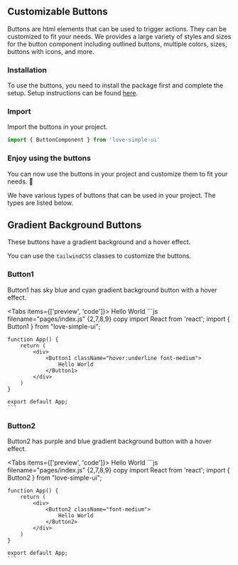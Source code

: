 

## Customizable Buttons

Buttons are html elements that can be used to trigger actions. They can be customized to fit your needs.
We provides a large variety of styles and sizes for the button component including outlined buttons, multiple colors, sizes, buttons with icons, and more.

<Steps>

### Installation
To use the buttons, you need to install the package first and complete the setup.
Setup instructions can be found [here](https://love-simple-ui.vercel.app/Installation).

### Import
Import the buttons in your project.

```js
import { ButtonComponent } from 'love-simple-ui'
```

### Enjoy using the buttons
You can now use the buttons in your project and customize them to fit your needs. 🎉
</Steps>

We have various types of buttons that can be used in your project. The types are listed below.

## Gradient Background Buttons

These buttons have a gradient background and a hover effect.

<Callout emoji="💡">
  You can use the <code>tailwindCSS</code> classes to customize the buttons.
</Callout>

### Button1
Button1 has sky blue and cyan gradient background button with a hover effect.

<Tabs items={['preview', 'code']}>
  <Tab>
    <Button1 className="hover:underline font-medium">
      Hello World
    </Button1>
  </Tab>
  <Tab>
    ```js filename="pages/index.js" {2,7,8,9} copy
    import React from 'react';
    import { Button1 } from "love-simple-ui";

    function App() {
        return (
            <div>
                <Button1 className="hover:underline font-medium">
                    Hello World
                </Button1>
            </div>
        )
    }

    export default App;
    ```
  </Tab>
</Tabs>

### Button2
Button2 has purple and blue gradient background button with a hover effect.

<Tabs items={['preview', 'code']}>
  <Tab>
    <Button2>
      Hello World
    </Button2>
  </Tab>
  <Tab>
    ```js filename="pages/index.js" {2,7,8,9} copy
    import React from 'react';
    import { Button2 } from "love-simple-ui";

    function App() {
        return (
            <div>
                <Button2 className="font-medium">
                    Hello World
                </Button2>
            </div>
        )
    }

    export default App;
    ```
  </Tab>
</Tabs>
